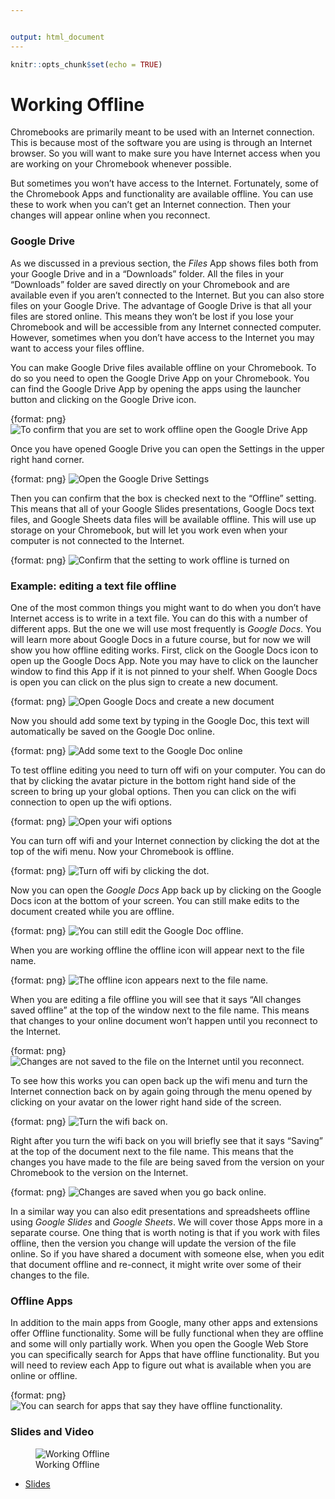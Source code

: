 ```yaml
---


output: html_document
---
```


```r
knitr::opts_chunk$set(echo = TRUE)
```

# Working Offline

Chromebooks are primarily meant to be used with an Internet connection. This is because most of the software you are using is through an Internet browser. So you will want to make sure you have Internet access when you are working on your Chromebook whenever possible.

But sometimes you won't have access to the Internet. Fortunately, some of the Chromebook Apps and functionality are available offline. You can use these to work when you can't get an Internet connection. Then your changes will appear online when you reconnect.


### Google Drive

As we discussed in a previous section, the _Files_ App shows files both from your Google Drive and in a "Downloads" folder. All the files in your "Downloads" folder are saved directly on your Chromebook and are available even if you aren't connected to the Internet. But you can also store files on your Google Drive. The advantage of Google Drive is that all your files are stored online. This means they won't be lost if you lose your Chromebook and will be accessible from any Internet connected computer. However, sometimes when you don't have access to the Internet you may want to access your files offline.

You can make Google Drive files available offline on your Chromebook. To do so you need to open the Google Drive App on your Chromebook. You can find the Google Drive App by opening the apps using the launcher button and clicking on the Google Drive icon.


{format: png}
![To confirm that you are set to work offline open the Google Drive App](https://docs.google.com/presentation/d/1OfWCdEL_1NMfa4C5Paz8iOzYaQHFg_60uD0rmpyfjtA/export/png?id=1OfWCdEL_1NMfa4C5Paz8iOzYaQHFg_60uD0rmpyfjtA&pageid=g3a97bbb8d6_0_12)

Once you have opened Google Drive you can open the Settings in the upper right hand corner.

{format: png}
![Open the Google Drive Settings](https://docs.google.com/presentation/d/1OfWCdEL_1NMfa4C5Paz8iOzYaQHFg_60uD0rmpyfjtA/export/png?id=1OfWCdEL_1NMfa4C5Paz8iOzYaQHFg_60uD0rmpyfjtA&pageid=g3b11569432_0_15)


Then you can confirm that the box is checked next to the "Offline" setting. This means that all of your Google Slides presentations, Google Docs text files, and Google Sheets data files will be available offline. This will use up storage on your Chromebook, but will let you work even when your computer is not connected to the Internet.

{format: png}
![Confirm that the setting to work offline is turned on](https://docs.google.com/presentation/d/1OfWCdEL_1NMfa4C5Paz8iOzYaQHFg_60uD0rmpyfjtA/export/png?id=1OfWCdEL_1NMfa4C5Paz8iOzYaQHFg_60uD0rmpyfjtA&pageid=g3b11569432_0_26)


### Example: editing a text file offline

One of the most common things you might want to do when you don't have Internet access is to write in a text file. You can do this with a number of different apps. But the one we will use most frequently is _Google Docs_. You will learn more about Google Docs in a future course, but for now we will show you how offline editing works. First, click on the Google Docs icon to open up the Google Docs App. Note you may have to click on the launcher window to find this App if it is not pinned to your shelf. When Google Docs is open you can click on the plus sign to create a new document.


{format: png}
![Open Google Docs and create a new document](https://docs.google.com/presentation/d/1OfWCdEL_1NMfa4C5Paz8iOzYaQHFg_60uD0rmpyfjtA/export/png?id=1OfWCdEL_1NMfa4C5Paz8iOzYaQHFg_60uD0rmpyfjtA&pageid=g3b11569432_0_64)


Now you should add some text by typing in the Google Doc, this text will automatically be saved on the Google Doc online.

{format: png}
![Add some text to the Google Doc online](https://docs.google.com/presentation/d/1OfWCdEL_1NMfa4C5Paz8iOzYaQHFg_60uD0rmpyfjtA/export/png?id=1OfWCdEL_1NMfa4C5Paz8iOzYaQHFg_60uD0rmpyfjtA&pageid=g3b11569432_0_70)


To test offline editing you need to turn off wifi on your computer. You can do that by clicking the avatar picture in the bottom right hand side of the screen to bring up your global options. Then you can click on the wifi connection to open up the wifi options.


{format: png}
![Open your wifi options](https://docs.google.com/presentation/d/1OfWCdEL_1NMfa4C5Paz8iOzYaQHFg_60uD0rmpyfjtA/export/png?id=1OfWCdEL_1NMfa4C5Paz8iOzYaQHFg_60uD0rmpyfjtA&pageid=g3b11569432_0_39)


You can turn off wifi and your Internet connection by clicking the dot at the top of the wifi menu. Now your Chromebook is offline.

{format: png}
![Turn off wifi by clicking the dot.](https://docs.google.com/presentation/d/1OfWCdEL_1NMfa4C5Paz8iOzYaQHFg_60uD0rmpyfjtA/export/png?id=1OfWCdEL_1NMfa4C5Paz8iOzYaQHFg_60uD0rmpyfjtA&pageid=g3b11569432_0_44)


Now you can open the _Google Docs_ App back up by clicking on the Google Docs icon at the bottom of your screen. You can still make edits to the document created while you are offline.


{format: png}
![You can still edit the Google Doc offline.](https://docs.google.com/presentation/d/1OfWCdEL_1NMfa4C5Paz8iOzYaQHFg_60uD0rmpyfjtA/export/png?id=1OfWCdEL_1NMfa4C5Paz8iOzYaQHFg_60uD0rmpyfjtA&pageid=g3b11569432_0_49)


When you are working offline the offline icon will appear next to the file name.

{format: png}
![The offline icon appears next to the file name.](https://docs.google.com/presentation/d/1OfWCdEL_1NMfa4C5Paz8iOzYaQHFg_60uD0rmpyfjtA/export/png?id=1OfWCdEL_1NMfa4C5Paz8iOzYaQHFg_60uD0rmpyfjtA&pageid=g3b11569432_0_101)


When you are editing a file offline you will see that it says "All changes saved offline" at the top of the window next to the file name. This means that changes to your online document won't happen until you reconnect to the Internet.  

{format: png}
![Changes are not saved to the file on the Internet until you reconnect.](https://docs.google.com/presentation/d/1OfWCdEL_1NMfa4C5Paz8iOzYaQHFg_60uD0rmpyfjtA/export/png?id=1OfWCdEL_1NMfa4C5Paz8iOzYaQHFg_60uD0rmpyfjtA&pageid=g3b11569432_0_119)

To see how this works you can open back up the wifi menu and turn the Internet connection back on by again going through the menu opened by clicking on your avatar on the lower right hand side of the screen.

{format: png}
![Turn the wifi back on.](https://docs.google.com/presentation/d/1OfWCdEL_1NMfa4C5Paz8iOzYaQHFg_60uD0rmpyfjtA/export/png?id=1OfWCdEL_1NMfa4C5Paz8iOzYaQHFg_60uD0rmpyfjtA&pageid=g3b11569432_0_54)


Right after you turn the wifi back on you will briefly see that it says "Saving" at the top of the document next to the file name. This means that the changes you have made to the file are being saved from the version on your Chromebook to the version on the Internet.

{format: png}
![Changes are saved when you go back online.](https://docs.google.com/presentation/d/1OfWCdEL_1NMfa4C5Paz8iOzYaQHFg_60uD0rmpyfjtA/export/png?id=1OfWCdEL_1NMfa4C5Paz8iOzYaQHFg_60uD0rmpyfjtA&pageid=g3b11569432_0_59)

In a similar way you can also edit presentations and spreadsheets offline using _Google Slides_ and _Google Sheets_. We will cover those Apps more in a separate course. One thing that is worth noting is that if you work with files offline, then the version you change will update the version of the file online. So if you have shared a document with someone else, when you edit that document offline and re-connect, it might write over some of their changes to the file.


### Offline Apps

In addition to the main apps from Google, many other apps and extensions offer Offline functionality. Some will be fully functional when they are offline and some will only partially work. When you open the Google Web Store you can specifically search for Apps that have offline functionality. But you will need to review each App to figure out what is available when you are online or offline.


{format: png}
![You can search for apps that say they have offline functionality. ](https://docs.google.com/presentation/d/1OfWCdEL_1NMfa4C5Paz8iOzYaQHFg_60uD0rmpyfjtA/export/png?id=1OfWCdEL_1NMfa4C5Paz8iOzYaQHFg_60uD0rmpyfjtA&pageid=g3b11569432_0_130)



### Slides and Video

![Working Offline](https://www.youtube.com/watch?v=fPjllOjkTtU)

* [Slides](https://docs.google.com/presentation/d/1OfWCdEL_1NMfa4C5Paz8iOzYaQHFg_60uD0rmpyfjtA/edit?usp=sharing)
